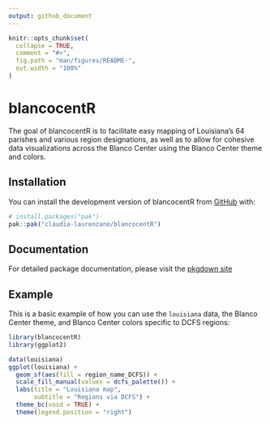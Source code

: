 ```yaml
---
output: github_document
---
```


<!-- README.md is generated from README.Rmd. Please edit that file -->

```r
knitr::opts_chunk$set(
  collapse = TRUE,
  comment = "#>",
  fig.path = "man/figures/README-",
  out.width = "100%"
)
```

# blancocentR

<!-- badges: start -->
<!-- badges: end -->

The goal of blancocentR is to facilitate easy mapping of Louisiana's 64 parishes and various region designations, as well as to allow for cohesive data visualizations across the Blanco Center using the Blanco Center theme and colors. 

## Installation

You can install the development version of blancocentR from [GitHub](https://github.com/) with:

``` r
# install.packages("pak")
pak::pak("claudia-laurenzano/blancocentR")
```

## Documentation

For detailed package documentation, please visit the [pkgdown site](https://claudia-laurenzano.github.io/blancocentR.io)

## Example

This is a basic example of how you can use the `louisiana` data, the Blanco Center theme, and Blanco Center colors specific to DCFS regions:

```r
library(blancocentR)
library(ggplot2)

data(louisiana)
ggplot(louisiana) + 
  geom_sf(aes(fill = region_name_DCFS)) + 
  scale_fill_manual(values = dcfs_palette()) + 
  labs(title = "Louisiana map",
       subtitle = "Regions via DCFS") +
  theme_bc(void = TRUE) + 
  theme(legend.position = "right")
```

